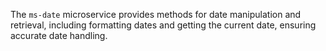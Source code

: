 
<Meta title="Micro Services/Services/MSDate" />

<Title>MSDate</Title>

The `ms-date` microservice provides methods for date manipulation and retrieval, including formatting dates and getting the current date, ensuring accurate date handling.